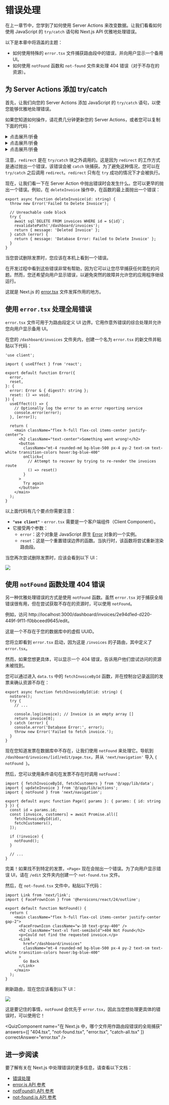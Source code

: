 

# 错误处理

在上一章节中，您学到了如何使用 Server Actions 来改变数据。让我们看看如何使用 JavaScript 的 `try/catch` 语句和 Next.js API 优雅地处理错误。

以下是本章中将涵盖的主题：

* 如何使用特殊的 `error.tsx` 文件捕获路由段中的错误，并向用户显示一个备用 UI。
* 如何使用 `notFound` 函数和 `not-found` 文件来处理 404 错误（对于不存在的资源）。

## 为 Server Actions 添加 try/catch

首先，让我们向您的 Server Actions 添加 JavaScript 的 `try/catch` 语句，以使您能够优雅地处理错误。

如果您知道如何操作，请花费几分钟更新您的 Server Actions，或者您可以复制下面的代码：

<details>
  <summary>点击展开/折叠</summary>

  ```tsx showLineNumbers filename="/app/lib/actions.ts" copy
  export async function createInvoice(formData: FormData) {
    const { customerId, amount, status } = CreateInvoice.parse({
      customerId: formData.get('customerId'),
      amount: formData.get('amount'),
      status: formData.get('status'),
    });
  
    const amountInCents = amount * 100;
    const date = new Date().toISOString().split('T')[0];
  
    try {
      await sql`
        INSERT INTO invoices (customer_id, amount, status, date)
        VALUES (${customerId}, ${amountInCents}, ${status}, ${date})
      `;
    } catch (error) {
      return {
        message: 'Database Error: Failed to Create Invoice.',
      };
    }
  
    revalidatePath('/dashboard/invoices');
    redirect('/dashboard/invoices');
  }
  ```
</details>

<details>
  <summary>点击展开/折叠</summary>

  ```tsx showLineNumbers filename="/app/lib/actions.ts" copy
  export async function updateInvoice(id: string, formData: FormData) {
    const { customerId, amount, status } = UpdateInvoice.parse({
      customerId: formData.get('customerId'),
      amount: formData.get('amount'),
      status: formData.get('status'),
    });
  
    const amountInCents = amount * 100;
  
    try {
      await sql`
          UPDATE invoices
          SET customer_id = ${customerId}, amount = ${amountInCents}, status = ${status}
          WHERE id = ${id}
        `;
    } catch (error) {
      return { message: 'Database Error: Failed to Update Invoice.' };
    }
  
    revalidatePath('/dashboard/invoices');
    redirect('/dashboard/invoices');
  }
  ```
</details>

<details>
  <summary>点击展开/折叠</summary>

  ```tsx showLineNumbers filename="/app/lib/actions.ts" copy
  export async function deleteInvoice(id: string) {
    try {
      await sql`DELETE FROM invoices WHERE id = ${id}`;
      revalidatePath('/dashboard/invoices');
      return { message: 'Deleted Invoice.' };
    } catch (error) {
      return { message: 'Database Error: Failed to Delete Invoice.' };
    }
  }
  ```
</details>

注意，`redirect` 是在 `try/catch` 块之外调用的。这是因为 `redirect` 的工作方式是通过抛出一个错误，该错误会被 `catch` 块捕获。为了避免这种情况，您可以在 `try/catch` 之后调用 `redirect`。`redirect` 只有在 `try` 成功的情况下才会被执行。

现在，让我们看一下在 Server Action 中抛出错误时会发生什么。您可以更早的抛出一个错误。例如，在 `deleteInvoice` 操作中，在函数的最上面抛出一个错误：

```tsx showLineNumbers filename="/app/lib/actions.ts" {2} copy
export async function deleteInvoice(id: string) {
  throw new Error('Failed to Delete Invoice');
 
  // Unreachable code block
  try {
    await sql`DELETE FROM invoices WHERE id = ${id}`;
    revalidatePath('/dashboard/invoices');
    return { message: 'Deleted Invoice' };
  } catch (error) {
    return { message: 'Database Error: Failed to Delete Invoice' };
  }
}
```

当您尝试删除发票时，您应该在本机上看到一个错误。

在开发过程中看到这些错误非常有帮助，因为它可以让您尽早捕获任何潜在的问题。然而，您还希望向用户显示错误，以避免突然的故障并允许您的应用程序继续运行。

这就是 Next.js 的 [error.tsx](https://nextjs.org/docs/app/api-reference/file-conventions/error) 文件发挥作用的地方。

## 使用 `error.tsx` 处理全局错误

`error.tsx` 文件可用于为路由段定义 UI 边界。它用作意外错误的综合处理并允许您向用户显示备用 UI。

在您的 `/dashboard/invoices` 文件夹内，创建一个名为 `error.tsx` 的新文件并粘贴以下代码：

```tsx showLineNumbers filename="/dashboard/invoices/error.tsx" copy
'use client';
 
import { useEffect } from 'react';
 
export default function Error({
  error,
  reset,
}: {
  error: Error & { digest?: string };
  reset: () => void;
}) {
  useEffect(() => {
    // Optionally log the error to an error reporting service
    console.error(error);
  }, [error]);
 
  return (
    <main className="flex h-full flex-col items-center justify-center">
      <h2 className="text-center">Something went wrong!</h2>
      <button
        className="mt-4 rounded-md bg-blue-500 px-4 py-2 text-sm text-white transition-colors hover:bg-blue-400"
        onClick={
          // Attempt to recover by trying to re-render the invoices route
          () => reset()
        }
      >
        Try again
      </button>
    </main>
  );
}
```

以上面代码有几个要点你需要注意：
* **`"use client"`** - `error.tsx` 需要是一个客户端组件（Client Component）。
* 它接受两个参数：
  * `error`：这个对象是 JavaScript 原生 [Error](https://developer.mozilla.org/en-US/docs/Web/JavaScript/Reference/Global_Objects/Error) 对象的一个实例。
  * `reset`：这是一个重置错误边界的函数。当执行时，该函数将尝试重新渲染路由段。

当您再次尝试删除发票时，应该会看到以下 UI：

![](/chapter13-error-page.avif)

## 使用 `notFound` 函数处理 404 错误

另一种优雅处理错误的方式是使用 `notFound` 函数。虽然 `error.tsx` 对于捕获全局错误很有用，但在尝试获取不存在的资源时，可以使用 `notFound`。

例如，访问 http://localhost:3000/dashboard/invoices/2e94d1ed-d220-449f-9f11-f0bbceed9645/edit。

这是一个不存在于您的数据库中的虚假 UUID。

您将立即看到 `error.tsx` 启动，因为这是 `/invoices` 的子路由，其中定义了 `error.tsx`。

然而，如果您想更具体，可以显示一个 404 错误，告诉用户他们尝试访问的资源未被找到。

您可以通过进入 `data.ts` 中的 `fetchInvoiceById` 函数，并在控制台记录返回的发票来确认资源不存在：

```tsx showLineNumbers filename="/app/lib/data.ts" {6} copy
export async function fetchInvoiceById(id: string) {
  noStore();
  try {
    // ...
 
    console.log(invoice); // Invoice is an empty array []
    return invoice[0];
  } catch (error) {
    console.error('Database Error:', error);
    throw new Error('Failed to fetch invoice.');
  }
}
```

现在您知道发票在数据库中不存在，让我们使用 `notFound` 来处理它。导航到 `/dashboard/invoices/[id]/edit/page.tsx`，并从 `'next/navigation'` 导入 `{ notFound }`。

然后，您可以使用条件语句在发票不存在时调用 `notFound`：

```tsx showLineNumbers filename="/dashboard/invoices/[id]/edit/page.tsx" {3,12-14} copy
import { fetchInvoiceById, fetchCustomers } from '@/app/lib/data';
import { updateInvoice } from '@/app/lib/actions';
import { notFound } from 'next/navigation';
 
export default async function Page({ params }: { params: { id: string } }) {
  const id = params.id;
  const [invoice, customers] = await Promise.all([
    fetchInvoiceById(id),
    fetchCustomers(),
  ]);
 
  if (!invoice) {
    notFound();
  }
 
  // ...
}
```

完美！如果找不到特定的发票，`<Page>` 现在会抛出一个错误。为了向用户显示错误 UI，请在 `/edit` 文件夹内创建一个 `not-found.tsx` 文件。

然后，在 `not-found.tsx` 文件中，粘贴以下代码：

```tsx showLineNumbers filename="/dashboard/invoices/[id]/edit/not-found.tsx" copy
import Link from 'next/link';
import { FaceFrownIcon } from '@heroicons/react/24/outline';
 
export default function NotFound() {
  return (
    <main className="flex h-full flex-col items-center justify-center gap-2">
      <FaceFrownIcon className="w-10 text-gray-400" />
      <h2 className="text-xl font-semibold">404 Not Found</h2>
      <p>Could not find the requested invoice.</p>
      <Link
        href="/dashboard/invoices"
        className="mt-4 rounded-md bg-blue-500 px-4 py-2 text-sm text-white transition-colors hover:bg-blue-400"
      >
        Go Back
      </Link>
    </main>
  );
}
```

刷新路由，现在您应该看到以下 UI：

![](/chapter13-404-not-found-page.avif)

这是要记住的事情，`notFound` 会优先于 `error.tsx`，因此当您想处理更具体的错误时，可以使用它！

<QuizComponent
  name="在 Next.js 中，哪个文件用作路由段错误的全局捕获"
  answers={[
    "404.tsx",
    "not-found.tsx",
    "error.tsx",
    "catch-all.tsx"
    ]}
  correctAnswer="error.tsx"
/>

## 进一步阅读

要了解有关在 Next.js 中处理错误的更多信息，请查看以下文档：

* [错误处理](https://nextjs.org/docs/app/building-your-application/routing/error-handling)
* [error.js API 参考](https://nextjs.org/docs/app/api-reference/file-conventions/error)
* [notFound() API 参考](https://nextjs.org/docs/app/api-reference/functions/not-found)
* [not-found.js API 参考](https://nextjs.org/docs/app/api-reference/file-conventions/not-found)